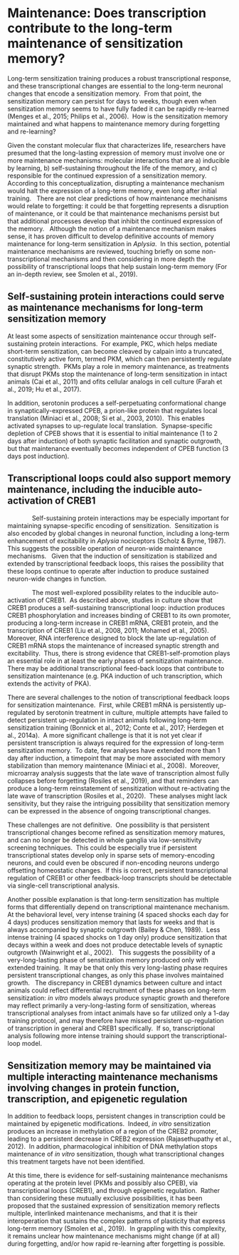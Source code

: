 # Maintenance: Does transcription contribute to the long-term maintenance of sensitization memory? 

Long-term sensitization training produces a robust transcriptional response, and these transcriptional changes are essential to the long-term neuronal changes that encode a sensitization memory.  From that point, the sensitization memory can persist for days to weeks, though even when sensitization memory seems to have fully faded it can be rapidly re-learned (Menges et al., 2015; Philips et al., 2006).  How is the sensitization memory maintained and what happens to maintenance memory during forgetting and re-learning? 

Given the constant molecular flux that characterizes life, researchers have presumed that the long-lasting expression of memory must involve one or more maintenance mechanisms: molecular interactions that are a) inducible by learning, b) self-sustaining throughout the life of the memory, and c) responsible for the continued expression of a sensitization memory.   According to this conceptualization, disrupting a maintenance mechanism would halt the expression of a long-term memory, even long after initial training.   There are not clear predictions of how maintenance mechanisms would relate to forgetting: it could be that forgetting represents a disruption of maintenance, or it could be that maintenance mechanisms persist but that additional processes develop that inhibit the continued expression of the memory.   Although the notion of a maintenance mechanism makes sense, it has proven difficult to develop definitive accounts of memory maintenance for long-term sensitization in *Aplysia*.  In this section, potential maintenance mechanisms are reviewed, touching briefly on some non-transcriptional mechanisms and then considering in more depth the possibility of transcriptional loops that help sustain long-term memory (For an in-depth review, see Smolen et al., 2019).

## Self-sustaining protein interactions could serve as maintenance mechanisms for long-term sensitization memory

At least some aspects of sensitization maintenance occur through self-sustaining protein interactions.  For example, PKC, which helps mediate short-term sensitization, can become cleaved by calpain into a truncated, constitutively active form, termed PKM, which can then persistently regulate synaptic strength.  PKMs play a role in memory maintenance, as treatments that disrupt PKMs stop the maintenance of long-term sensitization in intact animals (Cai et al., 2011) and ofits cellular analogs in cell culture (Farah et al., 2019; Hu et al., 2017).

In addition, serotonin produces a self-perpetuating conformational change in synaptically-expressed CPEB, a prion-like protein that regulates local translation (Miniaci et al., 2008; Si et al., 2003, 2010).  This enables activated synapses to up-regulate local translation.  Synapse-specific depletion of CPEB shows that it is essential to initial maintenance (1 to 2 days after induction) of both synaptic facilitation and synaptic outgrowth, but that maintenance eventually becomes independent of CPEB function (3 days post induction).

## Transcriptional loops could also support memory maintenance, including the inducible auto-activation of CREB1

              Self-sustaining protein interactions may be especially important for maintaining synapse-specific encoding of sensitization.  Sensitization is also encoded by global changes in neuronal function, including a long-term enhancement of excitability in *Aplysia* nociceptors (Scholz & Byrne, 1987).  This suggests the possible operation of neuron-wide maintenance mechanisms.   Given that the induction of sensitization is stabilized and extended by transcriptional feedback loops, this raises the possibility that these loops continue to operate after induction to produce sustained neuron-wide changes in function.

              The most well-explored possibility relates to the inducible auto-activation of CREB1.  As described above, studies in culture show that CREB1 produces a self-sustaining transcriptional loop: induction produces CREB1 phosphorylation and increases binding of CREB1 to its own promoter, producing a long-term increase in CREB1 mRNA, CREB1 protein, and the transcription of CREB1 (Liu et al., 2008, 2011; Mohamed et al., 2005). Moreover, RNA interference designed to block the late up-regulation of CREB1 mRNA stops the maintenance of increased synaptic strength and excitability.  Thus, there is strong evidence that CREB1-self-promotion plays an essential role in at least the early phases of sensitization maintenance.  There may be additional transcriptional feed-back loops that contribute to sensitization maintenance (e.g. PKA induction of uch transcription, which extends the activity of PKA). 

There are several challenges to the notion of transcriptional feedback loops for sensitization maintenance.  First, while CREB1 mRNA is persistently up-regulated by serotonin treatment in culture, multiple attempts have failed to detect persistent up-regulation in intact animals following long-term sensitization training (Bonnick et al., 2012; Conte et al., 2017; Herdegen et al., 2014a).  A more significant challenge is that it is not yet clear if persistent transcription is always required for the expression of long-term sensitization memory.  To date, few analyses have extended more than 1 day after induction, a timepoint that may be more associated with memory stabilization than memory maintenance (Miniaci et al., 2008).  Moreover, microarray analysis suggests that the late wave of transcription almost fully collapses before forgetting (Rosiles et al., 2019), and that reminders can produce a long-term reinstatement of sensitization without re-activating the late wave of transcription (Rosiles et al., 2020).  These analyses might lack sensitivity, but they raise the intriguing possibility that sensitization memory can be expressed in the absence of ongoing transcriptional changes.

These challenges are not definitive.  One possibility is that persistent transcriptional changes become refined as sensitization memory matures, and can no longer be detected in whole ganglia via low-sensitivity screening techniques.  This could be especially true if persistent transcriptional states develop only in sparse sets of memory-encoding neurons, and could even be obscured if non-encoding neurons undergo offsetting homeostatic changes.  If this is correct, persistent transcriptional regulation of CREB1 or other feedback-loop transcripts should be detectable via single-cell transcriptional analysis. 

Another possible explanation is that long-term sensitization has multiple forms that differentially depend on transcriptional maintenance mechanism.  At the behavioral level, very intense training (4 spaced shocks each day for 4 days) produces sensitization memory that lasts for weeks and that is always accompanied by synaptic outgrowth (Bailey & Chen, 1989).  Less intense training (4 spaced shocks on 1 day only) produce sensitization that decays within a week and does not produce detectable levels of synaptic outgrowth (Wainwright et al., 2002).   This suggests the possibility of a very-long-lasting phase of sensitization memory produced only with extended training.  It may be that only this very long-lasting phase requires persistent transcriptional changes, as only this phase involves maintained growth.   The discrepancy in CREB1 dynamics between culture and intact animals could reflect differential recruitment of these phases on long-term sensitization: *in vitro* models always produce synaptic growth and therefore may reflect primarily a very-long-lasting form of sensitization, whereas transcriptional analyses from intact animals have so far utilized only a 1-day training protocol, and may therefore have missed persistent up-regulation of transcription in general and CREB1 specifically.  If so, transcriptional analysis following more intense training should support the transcriptional-loop model.

## Sensitization memory may be maintained via multiple interacting maintenance mechanisms involving changes in protein function, transcription, and epigenetic regulation

In addition to feedback loops, persistent changes in transcription could be maintained by epigenetic modifications.  Indeed, *in vitro* sensitization produces an increase in methylation of a region of the CREB2 promoter, leading to a persistent decrease in CREB2 expression (Rajasethupathy et al., 2012).  In addition, pharmacological inhibition of DNA methylation stops maintenance of *in vitro* sensitization, though what transcriptional changes this treatment targets have not been identified.

At this time, there is evidence for self-sustaining maintenance mechanisms operating at the protein level (PKMs and possibly also CPEB), via transcriptional loops (CREB1), and through epigenetic regulation.  Rather than considering these mutually exclusive possibilities, it has been proposed that the sustained expression of sensitization memory reflects multiple, interlinked maintenance mechanisms, and that it is their interoperation that sustains the complex patterns of plasticity that express long-term memory (Smolen et al., 2019).  In grappling with this complexity, it remains unclear how maintenance mechanisms might change (if at all) during forgetting, and/or how rapid re-learning after forgetting is possible. 
